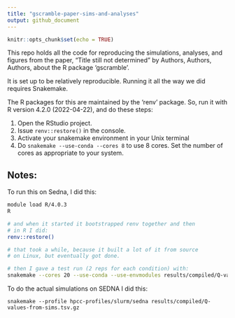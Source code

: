 ```yaml
---
title: "gscramble-paper-sims-and-analyses"
output: github_document
---
```


```r
knitr::opts_chunk$set(echo = TRUE)
```

This repo holds all the code for reproducing the simulations, analyses, and
figures from the paper, "Title still not determined" by Authors, Authors,
Authors, about the R package 'gscramble'.  

It is set up to be relatively reproducible.  Running it all the way we
did requires Snakemake.  

The R packages for this are maintained by the 'renv' package.  So, run it with
R version 4.2.0 (2022-04-22), and do these steps:

1. Open the RStudio project.
2. Issue `renv::restore()` in the console.
3. Activate your snakemake environment in your Unix terminal
4. Do `snakemake --use-conda --cores 8` to use 8 cores.  Set the number of cores
as appropriate to your system.


## Notes:

To run this on Sedna, I did this:
```sh
module load R/4.0.3
R

# and when it started it bootstrapped renv together and then
# in R I did:
renv::restore()

# that took a while, because it built a lot of it from source
# on Linux, but eventually got done.

# then I gave a test run (2 reps for each condition) with:
snakemake --cores 20 --use-conda --use-envmodules results/compiled/Q-values-from-sims.tsv.gz
```

To do the actual simulations on SEDNA I did this:
```sj
snakemake --profile hpcc-profiles/slurm/sedna results/compiled/Q-values-from-sims.tsv.gz
```
